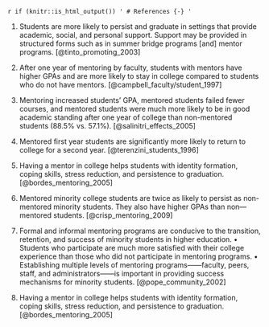 `r if (knitr::is_html_output()) '
# References {-}
'`

1. Students are more likely to persist and graduate in settings that provide academic, social, and personal support. Support may be provided in structured forms such as in summer bridge programs [and] mentor programs. [@tinto_promoting_2003] 

2. After one year of mentoring by faculty, students with mentors have higher GPAs and are more likely to stay in college compared to students who do not have mentors. [@campbell_faculty/student_1997]

3. Mentoring increased students' GPA, mentored students failed fewer courses, and mentored students were much more likely to be in good academic standing after one year of college than non-mentored students (88.5% vs. 57.1%). [@salinitri_effects_2005]

4. Mentored first year students are significantly more likely to return to college for a second year. [@terenzini_students_1996]

5. Having a mentor in college helps students with identity formation, coping skills, stress reduction, and persistence to graduation. [@bordes_mentoring_2005]
 
6. Mentored minority college students are twice as likely to persist as non-mentored minority students. They also have higher GPAs than non---mentored students. [@crisp_mentoring_2009]

7. Formal and informal mentoring programs are conducive to the transition, retention, and success of minority students in higher education. • Students who participate are much more satisfied with their college experience than those who did not participate in mentoring programs. • Establishing multiple levels of mentoring programs------faculty, peers, staff, and administrators------is important in providing success mechanisms for minority students. [@pope_community_2002]

8. Having a mentor in college helps students with identity formation, coping skills, stress reduction, and persistence to graduation. [@bordes_mentoring_2005]


